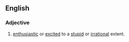 ==English==
===Adjective===
{{en-adj|pos=[[hog]][[-]][[wild]]}}
# [[enthusiastic]] or [[excited]] to a [[stupid]] or [[irrational]] extent.